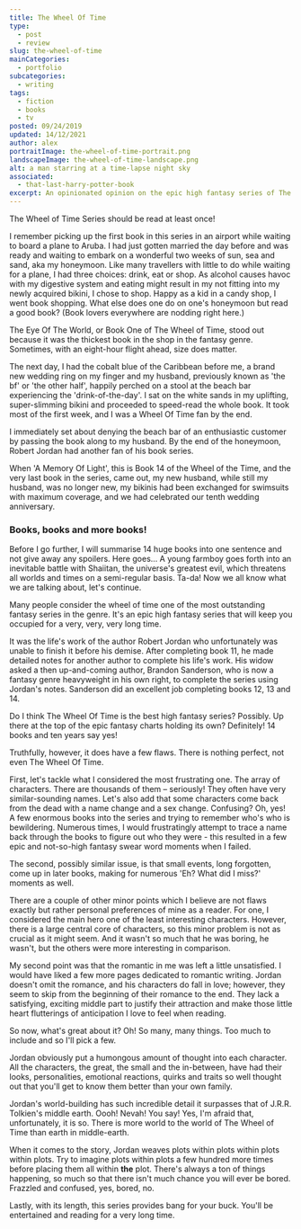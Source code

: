 ```yaml
---
title: The Wheel Of Time
type: 
  - post
  - review
slug: the-wheel-of-time
mainCategories: 
  - portfolio
subcategories: 
  - writing
tags:
  - fiction
  - books
  - tv
posted: 09/24/2019
updated: 14/12/2021
author: alex
portraitImage: the-wheel-of-time-portrait.png
landscapeImage: the-wheel-of-time-landscape.png
alt: a man starring at a time-lapse night sky
associated: 
  - that-last-harry-potter-book
excerpt: An opinionated opinion on the epic high fantasy series of The Wheel Of Time by Robert Jordan and Brandon Sanderson and the subsequent tv series.
---
```


<ReviewBody>

The Wheel of Time Series should be read at least once!

I remember picking up the first book in this series in an airport while waiting to board a plane to Aruba. I had just gotten married the day before and was ready and waiting to embark on a wonderful two weeks of sun, sea and sand, aka my honeymoon. Like many travellers with little to do while waiting for a plane, I had three choices: drink, eat or shop. As alcohol causes havoc with my digestive system and eating might result in my not fitting into my newly acquired bikini, I chose to shop. Happy as a kid in a candy shop, I went book shopping. What else does one do on one's honeymoon but read a good book? (Book lovers everywhere are nodding right here.) 

The Eye Of The World, or Book One of The Wheel of Time, stood out because it was the thickest book in the shop in the fantasy genre. Sometimes, with an eight-hour flight ahead, size does matter.

The next day, I had the cobalt blue of the Caribbean before me, a brand new wedding ring on my finger and my husband, previously known as 'the bf' or 'the other half', happily perched on a stool at the beach bar experiencing the 'drink-of-the-day'. I sat on the white sands in my uplifting, super-slimming bikini and proceeded to speed-read the whole book. It took most of the first week, and I was a Wheel Of Time fan by the end. 

I immediately set about denying the beach bar of an enthusiastic customer by passing the book along to my husband. By the end of the honeymoon, Robert Jordan had another fan of his book series.
 
When 'A Memory Of Light', this is Book 14 of the Wheel of the Time, and the very last book in the series, came out, my new husband, while still my husband, was no longer new, my bikinis had been exchanged for swimsuits with maximum coverage, and we had celebrated our tenth wedding anniversary.

### Books, books and more books!

Before I go further, I will summarise 14 huge books into one sentence and not give away any spoilers. Here goes…  A young farmboy goes forth into an inevitable battle with Shaiitan, the universe's greatest evil, which threatens all worlds and times on a semi-regular basis. Ta-da! Now we all know what we are talking about, let's continue.

Many people consider the wheel of time one of the most outstanding fantasy series in the genre. It's an epic high fantasy series that will keep you occupied for a very, very, very long time. 

It was the life's work of the author Robert Jordan who unfortunately was unable to finish it before his demise. After completing book 11, he made detailed notes for another author to complete his life's work. His widow asked a then up-and-coming author, Brandon Sanderson, who is now a fantasy genre heavyweight in his own right, to complete the series using Jordan's notes. Sanderson did an excellent job completing books 12, 13 and 14.

Do I think The Wheel Of Time is the best high fantasy series? Possibly. Up there at the top of the epic fantasy charts holding its own? Definitely! 14 books and ten years say yes! 

Truthfully, however, it does have a few flaws. There is nothing perfect, not even The Wheel Of Time. 

First, let's tackle what I considered the most frustrating one. The array of characters. There are thousands of them – seriously! They often have very similar-sounding names. Let's also add that some characters come back from the dead with a name change and a sex change. Confusing? Oh, yes! A few enormous books into the series and trying to remember who's who is bewildering. Numerous times, I would frustratingly attempt to trace a name back through the books to figure out who they were - this resulted in a few epic and not-so-high fantasy swear word moments when I failed. 

The second, possibly similar issue, is that small events, long forgotten, come up in later books, making for numerous 'Eh? What did I miss?' moments as well.

There are a couple of other minor points which I believe are not flaws exactly but rather personal preferences of mine as a reader. For one, I considered the main hero one of the least interesting characters. However, there is a large central core of characters, so this minor problem is not as crucial as it might seem. And it wasn't so much that he was boring, he wasn't, but the others were more interesting in comparison.  

My second point was that the romantic in me was left a little unsatisfied. I would have liked a few more pages dedicated to romantic writing. Jordan doesn't omit the romance, and his characters do fall in love; however, they seem to skip from the beginning of their romance to the end. They lack a satisfying, exciting middle part to justify their attraction and make those little heart flutterings of anticipation I love to feel when reading.

So now, what's great about it? Oh! So many, many things. Too much to include and so I'll pick a few.
 
Jordan obviously put a humongous amount of thought into each character. All the characters, the great, the small and the in-between, have had their looks, personalities, emotional reactions, quirks and traits so well thought out that you'll get to know them better than your own family. 

Jordan's world-building has such incredible detail it surpasses that of J.R.R. Tolkien's middle earth. Oooh! Nevah! You say! Yes, I'm afraid that, unfortunately, it is so. There is more world to the world of The Wheel of Time than earth in middle-earth.  

When it comes to the story, Jordan weaves plots within plots within plots within plots. Try to imagine plots within plots a few hundred more times before placing them all within **the** plot. There's always a ton of things happening, so much so that there isn't much chance you will ever be bored. Frazzled and confused, yes, bored, no.

Lastly, with its length, this series provides bang for your buck. You'll be entertained and reading for a very long time.

</ReviewBody>